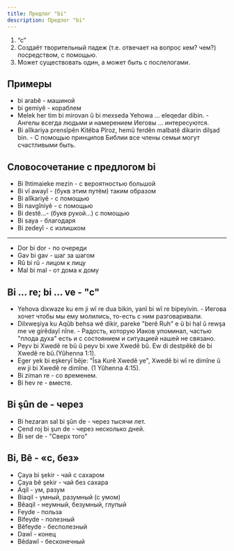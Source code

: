 ```yaml
---
title: Предлог "bi"
description: Предлог "bi"
---
```


1. “c”
2. Cоздаёт творительный падеж (т.е. отвечает на вопрос кем? чем?) посредством, с помощью.
3. Может существовать один, а может быть с послелогами.

## Примеры

- bi arabê - машиной
- bi gemiyê - кораблем
- Melek her tim bi mirovan û bi mexseda Yehowa ... eleqedar dibin. - Ангелы всегда людьми и намерением Иеговы ... интересуются.
- Bi alîkariya prensîpên Kitêba Pîroz, hemû ferdên malbatê dikarin dilşad bin. - С помощью принципов Библии все члены семьи могут счастливыми быть.

## Словосочетание с предлогом bi

- Bi îhtimaieke mezin - с вероятностью большой
- Bi vî awayî - (букв этим путём) таким образом
- Bi alîkariyê - с помощью
- Bi navgîniyê - с помощью
- Bi destê...- (букв рукой...) с помощью
- Bi saya - благодаря
- Bi zedeyî - с излишком

---

- Dor bi dor - по очереди
- Gav bi gav - шаг за шагом
- Rû bi rû - лицом к лицу
- Mal bi mal - от дома к дому

## Bi ... re; bi ... ve - "с"

- Yehova dixwaze ku em ji wî re dua bikin, yanî bi wî re bipeyivin. - Иегова хочет чтобы мы ему молились, то-есть с ним разговаривали.
- Dilxweşiya ku Aqûb behsa wê dikir, pareke "berê Ruh" e û bi hal û rewşa me ve girêdayî nîne. - Радость, которую Иаков упоминал, частью "плода духа" есть и с состоянием и ситуацией нашей не связано.
- Peyv bi Xwedê re bû û peyv bi xwe Xwedê bû. Ew di destpêkê de bi Xwedê re bû.(Yûhenna 1:1).
- Eger yek bi eşkeryî bêje: "Îsa Kurê Xwedê ye", Xwedê bi wî re dimîne û ew ji bi Xwedê re dimîne. (1 Yûhenna 4:15).
- Bi ziman re - со временем.
- Bi hev re - вместе.

## Bi şûn de - через

- Bi hezaran sal bi şûn de - через тысячи лет.
- Çend roj bi şun de - через несколько дней.
- Bi ser de - "Сверх того"

## Bi, Bê - «с, без»

- Çaya bi şekir - чай с сахаром
- Çaya bê şekir - чай без сахара
- Aqil - ум, разум
- Biaqil - умный, разумный (с умом)
- Bêaqil - неумный, безумный, глупый
- Feyde - польза
- Bifeyde - полезный
- Bêfeyde - бесполезный
- Dawî - конец
- Bêdawî - бесконечный
